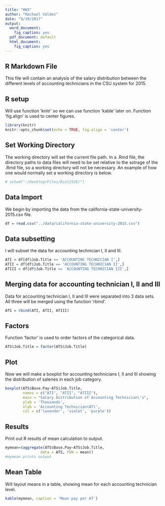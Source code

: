 ```yaml
---
title: "HW3"
author: "Rachael Valdez"
date: "9/19/2017"
output: 
  word_document:
    fig_caption: yes
  pdf_document: default
  html_document:
    fig_caption: yes
---
```

## R Markdown File
This file will contain an analysis of the salary distribution between the different levels of accounting technicians in the CSU system for 2015. 

## R setup
Will use function 'knitr' so we can use function 'kable' later on.
Function 'fig.align' is used to center figures.

```r
library(knitr)
knitr::opts_chunk$set(echo = TRUE, fig.align = 'center')
```

## Set Working Directory
The working directory will set the current file path. In a .Rmd file, the directory paths to data files will need to be set relative to the sotrage of the .Rmd file, so a working directory will not be necessary. An example of how one would normally set a working directory is below. 
```r
# setwd("~/Desktop/Files/Biol255E/")
```

## Data Import
We begin by importing the data from the california-state-university-2015.csv file. 

```r
df = read.csv("../data/california-state-university-2015.csv")
```

## Data subsetting
I will subset the data for accounting technician I, II and III.

```r
ATI = df[df$Job.Title == 'ACCOUNTING TECHNICIAN I',]
ATII = df[df$Job.Title == 'ACCOUNTING TECHNICIAN II',]
ATIII = df[df$Job.Title == 'ACCOUNTING TECHNICIAN III',]
```

## Merging data for accounting technician I, II and III
Data for accounting technician I, II and III were separated into 3 data sets. All three will be merged using the function 'rbind'.

```r
ATS = rbind(ATI, ATII, ATIII)
```

## Factors
Function 'factor' is used to order factors of the categorical data.
```r
ATS$Job.Title = factor(ATS$Job.Title)
```

## Plot
Now we will make a boxplot for accounting technicians I, II and III showing the distribution of saleries in each job category. 

```r
boxplot(ATS$Base.Pay~ATS$Job.Title, 
        names = c("ATI", "ATII", "ATIII"),
        main = "Salary Distribution of Accounting Technician\'s",
        ylab = 'Thousands',
        xlab = 'Accounting Technician(AT)',
        col = c('lavender', 'violet', 'purple'))
```

## Results
Print out R results of mean calculation to output.

```r
mymean=(aggregate(ATS$Base.Pay~ATS$Job.Title, 
                data = ATS, FUN = mean))
#mymean prints output
```

## Mean Table
Will layout means in a table, showing mean for each accounting technician level. 
```r
kable(mymean, caption = 'Mean pay per AT') 
```